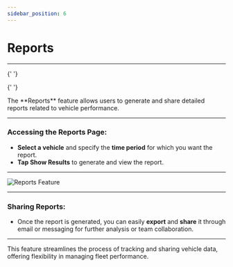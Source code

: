 ```yaml
---
sidebar_position: 6
---
```


# Reports

---


<Head>
  <meta charSet="UTF-8" />
  <meta name="viewport" content="width=device-width, initial-scale=1.0" />
  <title>Fleet Stack Reports Guide</title>
  <meta name="description" content="Learn how to generate and share detailed reports in Fleet Stack to track vehicle performance and manage fleet data effectively." />
  <meta name="keywords" content="Fleet Stack, reports, vehicle performance, data management, fleet tracking" />
  <meta name="author" content="Fleet Stack Team" />
  <meta name="robots" content="index, follow" />
  <link rel="canonical" href="https://docs.fleetstackglobal.com/mobile-application/Reports-and-Analysis/" />
  
  <!-- Open Graph Metadata for social sharing -->
  <meta property="og:title" content="Fleet Stack Reports Guide" />
  <meta property="og:description" content="Learn how to generate and share detailed reports in Fleet Stack to track vehicle performance and manage fleet data effectively." />
  <meta property="og:type" content="article" />
  <meta property="og:url" content="https://docs.fleetstackglobal.com/mobile-application/Reports-and-Analysis/" />
  <meta property="og:image" content="https://docs.fleetstackglobal.com/assets/guide-images/Reports.png" />
  
  <!-- Twitter Card Metadata -->
  <meta name="twitter:card" content="summary_large_image" />
  <meta name="twitter:title" content="Fleet Stack Reports Guide" />
  <meta name="twitter:description" content="Learn how to generate and share detailed reports in Fleet Stack to track vehicle performance and manage fleet data effectively." />
  <meta name="twitter:image" content="https://docs.fleetstackglobal.com/assets/guide-images/Reports.png" />

  <!-- Schema.org JSON-LD Markup -->

{' '}

<script type="application/ld+json">
  {`
      {
        "@context": "https://schema.org",
        "@type": "TechArticle",
        "mainEntityOfPage": {
          "@type": "WebPage",
          "@id": "https://docs.fleetstackglobal.com/mobile-application/Reports-and-Analysis/"
        },
        "headline": "Fleet Stack Reports Guide",
        "description": "Learn how to generate and share detailed reports in Fleet Stack to track vehicle performance and manage fleet data effectively.",
        "image": "https://docs.fleetstackglobal.com/assets/guide-images/Reports.png",
        "author": {
          "@type": "Organization",
          "name": "Fleet Stack"
        },
        "publisher": {
          "@type": "Organization",
          "name": "Fleet Stack",
          "logo": {
            "@type": "ImageObject",
            "url": "https://fleetstackglobal.com"
          }
        }
      }
    `}
</script>

  <!-- Q&A Schema -->

{' '}

<script type="application/ld+json">
  {`
      {
        "@context": "https://schema.org",
        "@type": "QAPage",
        "mainEntity": [
          {
            "@type": "Question",
            "name": "How do I access the Reports feature in Fleet Stack?",
            "acceptedAnswer": {
              "@type": "Answer",
              "text": "Select a vehicle and specify the time period for which you want the report, then tap Show Results to generate and view the report."
            }
          },
          {
            "@type": "Question",
            "name": "How can I share reports generated in Fleet Stack?",
            "acceptedAnswer": {
              "@type": "Answer",
              "text": "Once the report is generated, you can easily export and share it through email or messaging for further analysis or team collaboration."
            }
          },
          {
            "@type": "Question",
            "name": "What are the benefits of using the Reports feature?",
            "acceptedAnswer": {
              "@type": "Answer",
              "text": "The Reports feature streamlines the process of tracking and sharing vehicle data, offering flexibility in managing fleet performance."
            }
          }
        ]
      }
    `}
</script>

</Head>
The **Reports** feature allows users to generate and share detailed reports related to vehicle performance.

---

### **Accessing the Reports Page**:

- **Select a vehicle** and specify the **time period** for which you want the report.
- **Tap Show Results** to generate and view the report.

---

<div
  style={{
    display: 'flex',
    justifyContent: 'center',
    alignItems: 'center',
    height: '500px',
  }}
>
  <img
    src="/assets/guide-images/Reports.png"
    alt="Reports Feature"
    style={{
      width: '250px',
      border: '1px solid #ccc',
      borderRadius: '8px',
      boxShadow: '0 4px 6px rgba(0, 0, 0, 0.1)',
    }}
  />
</div>

---

### **Sharing Reports**:

- Once the report is generated, you can easily **export** and **share** it through email or messaging for further analysis or team collaboration.

---

This feature streamlines the process of tracking and sharing vehicle data, offering flexibility in managing fleet performance.
